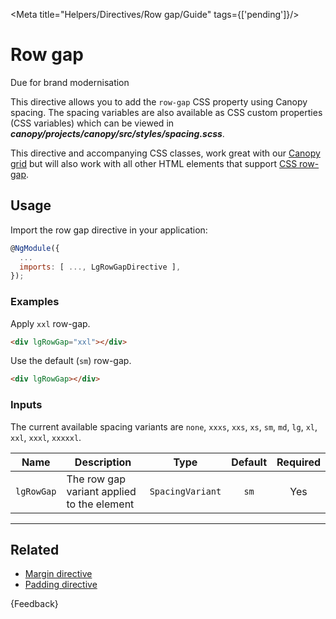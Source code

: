 
<Meta title="Helpers/Directives/Row gap/Guide" tags={['pending']}/>

# Row gap

<CustomBadge text="Pending" /> <span class="small-text">Due for brand modernisation</span>

This directive allows you to add the `row-gap` CSS property using Canopy spacing.
The spacing variables are also available as CSS custom properties (CSS variables)
which can be viewed in ***canopy/projects/canopy/src/styles/spacing.scss***.

This directive and accompanying CSS classes, work great with our
[Canopy grid](./?path=/docs/helpers-directives-grid-guide--docs) but will
also work with all other HTML elements that support <a href="https://developer.mozilla.org/en-US/docs/Web/CSS/row-gap" target="_blank" rel="noopener noreferrer">CSS row-gap</a>.

## Usage

Import the row gap directive in your application:

```js
@NgModule({
  ...
  imports: [ ..., LgRowGapDirective ],
});
```

### Examples

Apply `xxl` row-gap.

```html
<div lgRowGap="xxl"></div>
```

Use the default (`sm`) row-gap.

```html
<div lgRowGap></div>
```

### Inputs

The current available spacing variants are `none`, `xxxs`, `xxs`, `xs`, `sm`, `md`, `lg`, `xl`, `xxl`, `xxxl`, `xxxxxl`.

| Name       | Description                                |       Type       | Default | Required |
|------------|--------------------------------------------|:----------------:|:-------:|:--------:|
| `lgRowGap` | The row gap variant applied to the element | `SpacingVariant` |  `sm`   |   Yes    |

***

## Related

* [Margin directive](./?path=/docs/helpers-directives-margin-guide--docs)
* [Padding directive](./?path=/docs/helpers-directives-padding-guide--docs)

<Markdown>
  {Feedback}
</Markdown>
